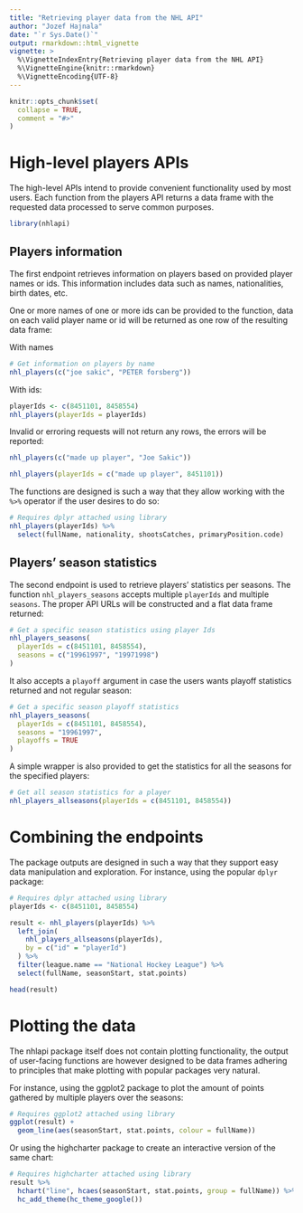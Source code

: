 ```yaml
---
title: "Retrieving player data from the NHL API"
author: "Jozef Hajnala"
date: "`r Sys.Date()`"
output: rmarkdown::html_vignette
vignette: >
  %\VignetteIndexEntry{Retrieving player data from the NHL API}
  %\VignetteEngine{knitr::rmarkdown}
  %\VignetteEncoding{UTF-8}
---
```


```r
knitr::opts_chunk$set(
  collapse = TRUE,
  comment = "#>"
)
```

# High-level players APIs

The high-level APIs intend to provide convenient functionality used by most users. Each function from the players API returns a data frame with the requested data processed to serve common purposes.

```r
library(nhlapi)
```

## Players information

The first endpoint retrieves information on players based on provided player names or ids. This information includes data such as names, nationalities, birth dates, etc.

One or more names of one or more ids can be provided to the function, data on each valid player name or id will be returned as one row of the resulting data frame:

With names

```r
# Get information on players by name
nhl_players(c("joe sakic", "PETER forsberg"))
```

With ids:

```r
playerIds <- c(8451101, 8458554)
nhl_players(playerIds = playerIds)
```

Invalid or erroring requests will not return any rows, the errors will be reported:

```r
nhl_players(c("made up player", "Joe Sakic"))

nhl_players(playerIds = c("made up player", 8451101))
```

The functions are designed is such a way that they allow working with the `%>%` operator if the user desires to do so:

```r
# Requires dplyr attached using library
nhl_players(playerIds) %>% 
  select(fullName, nationality, shootsCatches, primaryPosition.code)
```


## Players' season statistics

The second endpoint is used to retrieve players' statistics per seasons. The function `nhl_players_seasons` accepts multiple `playerIds` and multiple `seasons`. The proper API URLs will be constructed and a flat data frame returned:

```r
# Get a specific season statistics using player Ids
nhl_players_seasons(
  playerIds = c(8451101, 8458554),
  seasons = c("19961997", "19971998")
)
```

It also accepts a `playoff` argument in case the users wants playoff statistics returned and not regular season:

```r
# Get a specific season playoff statistics
nhl_players_seasons(
  playerIds = c(8451101, 8458554), 
  seasons = "19961997",
  playoffs = TRUE
)
```

A simple wrapper is also provided to get the statistics for all the seasons for the specified players:

```r
# Get all season statistics for a player
nhl_players_allseasons(playerIds = c(8451101, 8458554))
```

# Combining the endpoints

The package outputs are designed in such a way that they support easy data manipulation and exploration. For instance, using the popular `dplyr` package:

```r
# Requires dplyr attached using library
playerIds <- c(8451101, 8458554)

result <- nhl_players(playerIds) %>% 
  left_join(
    nhl_players_allseasons(playerIds),
    by = c("id" = "playerId")
  ) %>% 
  filter(league.name == "National Hockey League") %>% 
  select(fullName, seasonStart, stat.points)

head(result)
```

# Plotting the data

The nhlapi package itself does not contain plotting functionality, the output of user-facing functions are however designed to be data frames adhering to principles that make plotting with popular packages very natural.

For instance, using the ggplot2 package to plot the amount of points gathered by multiple players over the seasons:

```r
# Requires ggplot2 attached using library
ggplot(result) +
  geom_line(aes(seasonStart, stat.points, colour = fullName))
```

Or using the highcharter package to create an interactive version of the same chart:

```r
# Requires highcharter attached using library
result %>% 
  hchart("line", hcaes(seasonStart, stat.points, group = fullName)) %>%
  hc_add_theme(hc_theme_google())
```
